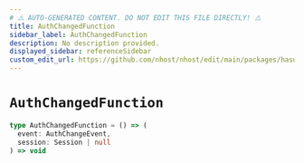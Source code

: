 ```yaml
---
# ⚠️ AUTO-GENERATED CONTENT. DO NOT EDIT THIS FILE DIRECTLY! ⚠️
title: AuthChangedFunction
sidebar_label: AuthChangedFunction
description: No description provided.
displayed_sidebar: referenceSidebar
custom_edit_url: https://github.com/nhost/nhost/edit/main/packages/hasura-auth-js/src/utils/types.ts#L127
---
```


# `AuthChangedFunction`

```ts
type AuthChangedFunction = () => (
  event: AuthChangeEvent,
  session: Session | null
) => void
```
